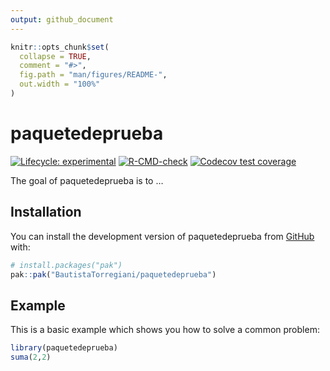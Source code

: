 ```yaml
---
output: github_document
---
```


<!-- README.md is generated from README.Rmd. Please edit that file -->

```r
knitr::opts_chunk$set(
  collapse = TRUE,
  comment = "#>",
  fig.path = "man/figures/README-",
  out.width = "100%"
)
```

# paquetedeprueba

<!-- badges: start -->
[![Lifecycle: experimental](https://img.shields.io/badge/lifecycle-experimental-orange.svg)](https://lifecycle.r-lib.org/articles/stages.html#experimental)
[![R-CMD-check](https://github.com/BautistaTorregiani/paquetedeprueba/actions/workflows/R-CMD-check.yaml/badge.svg)](https://github.com/BautistaTorregiani/paquetedeprueba/actions/workflows/R-CMD-check.yaml)
[![Codecov test coverage](https://codecov.io/gh/BautistaTorregiani/paquetedeprueba/graph/badge.svg)](https://app.codecov.io/gh/BautistaTorregiani/paquetedeprueba)
<!-- badges: end -->

The goal of paquetedeprueba is to ...

## Installation

You can install the development version of paquetedeprueba from [GitHub](https://github.com/) with:

``` r
# install.packages("pak")
pak::pak("BautistaTorregiani/paquetedeprueba")
```

## Example

This is a basic example which shows you how to solve a common problem:

```r
library(paquetedeprueba)
suma(2,2)
```

